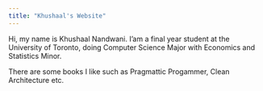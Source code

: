 ```yaml
---
title: "Khushaal's Website"
---
```


Hi, my name is Khushaal Nandwani. I'am a final year student at the University of Toronto, doing Computer Science Major with Economics and Statistics Minor.

There are some books I like such as Pragmattic Progammer, Clean Architecture etc.

